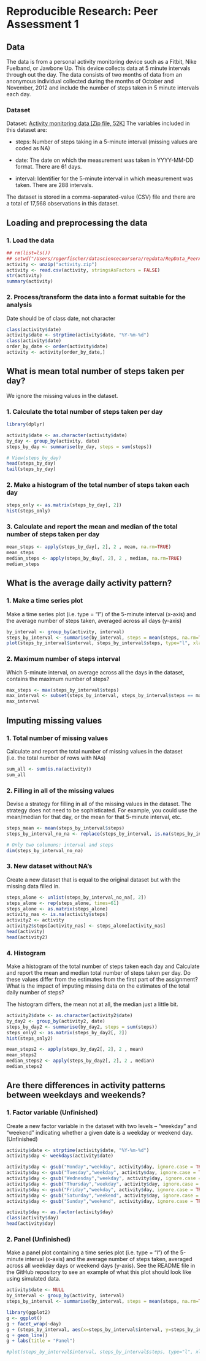 # Reproducible Research: Peer Assessment 1   

## Data   
The data is from a personal activity monitoring device such as a Fitbit, Nike Fuelband, or Jawbone Up. This device collects data at 5 minute intervals through out the day. The data consists of two months of data from an anonymous individual collected during the months of October and November, 2012 and include the number of steps taken in 5 minute intervals each day.

### Dataset   
Dataset: [Activity monitoring data [Zip file, 52K]](https://d396qusza40orc.cloudfront.net/repdata%2Fdata%2Factivity.zip)
The variables included in this dataset are:

- steps: Number of steps taking in a 5-minute interval (missing values are coded as NA)

- date: The date on which the measurement was taken in YYYY-MM-DD format.
  There are 61 days.

- interval: Identifier for the 5-minute interval in which measurement was taken. There are 288 intervals.

The dataset is stored in a comma-separated-value (CSV) file and there are a total of 17,568 observations in this dataset.

## Loading and preprocessing the data      

### 1. Load the data      
```r
## rm(list=ls())
## setwd("/Users/rogerfischer/datasciencecoursera/repdata/RepData_PeerAssessment1")
activity <- unzip("activity.zip")
activity <- read.csv(activity, stringsAsFactors = FALSE)
str(activity)
summary(activity)
```

### 2. Process/transform the data into a format suitable for the analysis     
Date should be of class date, not character
```r
class(activity$date)
activity$date <- strptime(activity$date, "%Y-%m-%d")
class(activity$date)
order_by_date <- order(activity$date)
activity <- activity[order_by_date,]
```


## What is mean total number of steps taken per day?    
We ignore the missing values in the dataset.

### 1. Calculate the total number of steps taken per day    
```r
library(dplyr)
```

```r
activity$date <- as.character(activity$date)
by_day <- group_by(activity, date)
steps_by_day <- summarise(by_day, steps = sum(steps))

# View(steps_by_day)
head(steps_by_day)
tail(steps_by_day)
```

### 2. Make a histogram of the total number of steps taken each day   
```r
steps_only <- as.matrix(steps_by_day[, 2])
hist(steps_only)
```

### 3. Calculate and report the mean and median of the total number of steps    taken per day
```r
mean_steps <- apply(steps_by_day[, 2], 2 , mean, na.rm=TRUE)
mean_steps
median_steps <- apply(steps_by_day[, 2], 2 , median, na.rm=TRUE)
median_steps
```

## What is the average daily activity pattern?   

### 1. Make a time series plot    
Make a time series plot (i.e. type = "l") of the 5-minute interval (x-axis) and the average number of steps taken, averaged across all days (y-axis)

```r
by_interval <- group_by(activity, interval)
steps_by_interval <- summarise(by_interval, steps = mean(steps, na.rm=TRUE))
plot(steps_by_interval$interval, steps_by_interval$steps, type="l", xlab= "Intervals", ylab= "Steps(average)", col="black" , lwd=2)
```

### 2. Maximum number of steps interval    
Which 5-minute interval, on average across all the days in the dataset, contains the maximum number of steps?
```r
max_steps <- max(steps_by_interval$steps)
max_interval <- subset(steps_by_interval, steps_by_interval$steps == max_steps)
max_interval 
```

## Imputing missing values   


### 1. Total number of missing values
Calculate and report the total number of missing values in the dataset (i.e. the total number of rows with NAs)
```r
sum_all <- sum(is.na(activity))
sum_all
```

### 2. Filling in all of the missing values    
Devise a strategy for filling in all of the missing values in the dataset. The strategy does not need to be sophisticated. For example, you could use the mean/median for that day, or the mean for that 5-minute interval, etc.

```r
steps_mean <- mean(steps_by_interval$steps)
steps_by_interval_no_na <- replace(steps_by_interval, is.na(steps_by_interval$steps), steps_mean) 

# Only two columuns: interval and steps
dim(steps_by_interval_no_na)
```

### 3. New dataset without NA's      
Create a new dataset that is equal to the original dataset but with the missing data filled in.

```r
steps_alone <- unlist(steps_by_interval_no_na[, 2])
steps_alone <- rep(steps_alone, times=61)
steps_alone <- as.matrix(steps_alone)
activity_nas <- is.na(activity$steps)
activity2 <- activity
activity2$steps[activity_nas] <- steps_alone[activity_nas]
head(activity)
head(activity2)
```

### 4. Histogram     
Make a histogram of the total number of steps taken each day and Calculate and report the mean and median total number of steps taken per day. Do these values differ from the estimates from the first part of the assignment? What is the impact of imputing missing data on the estimates of the total daily number of steps?

The histogram differs, the mean not at all, the median just a little bit.   

```r
activity2$date <- as.character(activity2$date)
by_day2 <- group_by(activity2, date)
steps_by_day2 <- summarise(by_day2, steps = sum(steps))
steps_only2 <- as.matrix(steps_by_day2[, 2])
hist(steps_only2)

mean_steps2 <- apply(steps_by_day2[, 2], 2 , mean)
mean_steps2
median_steps2 <- apply(steps_by_day2[, 2], 2 , median)
median_steps2
```

## Are there differences in activity patterns between weekdays and weekends?    

### 1. Factor variable (Unfinished)    
Create a new factor variable in the dataset with two levels – “weekday” and “weekend” indicating whether a given date is a weekday or weekend day. (Unfinished)     

```r
activity$date <- strptime(activity$date, "%Y-%m-%d")
activity$day <- weekdays(activity$date)

activity$day <- gsub("Monday","weekday", activity$day, ignore.case = TRUE)
activity$day <- gsub("Tuesday","weekday", activity$day, ignore.case = TRUE)
activity$day <- gsub("Wednesday","weekday", activity$day, ignore.case = TRUE)
activity$day <- gsub("Thursday","weekday", activity$day, ignore.case = TRUE)
activity$day <- gsub("Friday","weekday", activity$day, ignore.case = TRUE)
activity$day <- gsub("Saturday","weekend", activity$day, ignore.case = TRUE)
activity$day <- gsub("Sunday","weekend", activity$day, ignore.case = TRUE)

activity$day <- as.factor(activity$day)
class(activity$day)
head(activity$day)
```

### 2. Panel (Unfinished)    
Make a panel plot containing a time series plot (i.e. type = "l") of the 5-minute interval (x-axis) and the average number of steps taken, averaged across all weekday days or weekend days (y-axis). See the README file in the GitHub repository to see an example of what this plot should look like using simulated data.

```r
activity$date <- NULL
by_interval <- group_by(activity, interval)
steps_by_interval <- summarise(by_interval, steps = mean(steps, na.rm=TRUE))

library(ggplot2)
g <- ggplot()
g + facet_wrap(~day)
g + (steps_by_interval, aes(x=steps_by_interval$interval, y=steps_by_interval$steps), facets = .~day)
g + geom_line()
g + labs(title = "Panel")

#plot(steps_by_interval$interval, steps_by_interval$steps, type="l", xlab= #"Intervals", ylab= "Steps(average)", col="black" , lwd=2)
```
